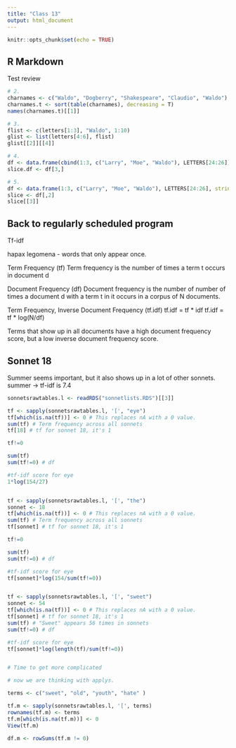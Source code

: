```yaml
---
title: "Class 13"
output: html_document
---
```


```r
knitr::opts_chunk$set(echo = TRUE)
```

## R Markdown

Test review


```r
# 2.
charnames <- c("Waldo", "Dogberry", "Shakespeare", "Claudio", "Waldo")
charnames.t <- sort(table(charnames), decreasing = T)
names(charnames.t)[[1]]

# 3.
flist <- c(letters[1:3], "Waldo", 1:10)
glist <- list(letters[4:6], flist)
glist[[2]][[4]]

# 4.
df <- data.frame(cbind(1:3, c("Larry", "Moe", "Waldo"), LETTERS[24:26]), stringsAsFactors = F)
slice.df <- df[3,]

# 5.
df <- data.frame(1:3, c("Larry", "Moe", "Waldo"), LETTERS[24:26], stringsAsFactors = F)
slice <- df[,2]
slice[[3]]

```

## Back to regularly scheduled program

Tf-idf

hapax legomena - words that only appear once.

Term Frequency (tf)
Term frequency is the number of times a term t occurs in document d

Document Frequency (df)
Document frequency is the number of number of times a document d with a term t in it occurs in a corpus of N documents.

Term Frequency, Inverse Document Frequency (tf.idf)
tf.idf = tf * idf
tf.idf = tf * log(N/df)

Terms that show up in all documents have a high document frequency score, but a low inverse document frequency score.


## Sonnet 18
Summer seems important, but it also shows up in a lot of other sonnets.
summer -> tf-idf is 7.4



```r

sonnetsrawtables.l <- readRDS("sonnetlists.RDS")[[3]]

tf <- sapply(sonnetsrawtables.l, '[', "eye")
tf[which(is.na(tf))] <- 0 # This replaces nA with a 0 value.
sum(tf) # Term frequency across all sonnets
tf[18] # tf for sonnet 18, it's 1

tf!=0

sum(tf)
sum(tf!=0) # df

#tf-idf score for eye
1*log(154/27)


tf <- sapply(sonnetsrawtables.l, '[', "the")
sonnet <- 18
tf[which(is.na(tf))] <- 0 # This replaces nA with a 0 value.
sum(tf) # Term frequency across all sonnets
tf[sonnet] # tf for sonnet 18, it's 1

tf!=0

sum(tf)
sum(tf!=0) # df

#tf-idf score for eye
tf[sonnet]*log(154/sum(tf!=0))


tf <- sapply(sonnetsrawtables.l, '[', "sweet")
sonnet <- 54
tf[which(is.na(tf))] <- 0 # This replaces nA with a 0 value.
tf[sonnet] # tf for sonnet 18, it's 1
sum(tf) # "Sweet" appears 56 times in sonnets
sum(tf!=0) # df

#tf-idf score for eye
tf[sonnet]*log(length(tf)/sum(tf!=0))


# Time to get more complicated

# now we are thinking with applys.

terms <- c("sweet", "old", "youth", "hate" )

tf.m <- sapply(sonnetsrawtables.l, '[', terms)
rownames(tf.m) <- terms
tf.m[which(is.na(tf.m))] <- 0
View(tf.m)

df.m <- rowSums(tf.m != 0)

```


